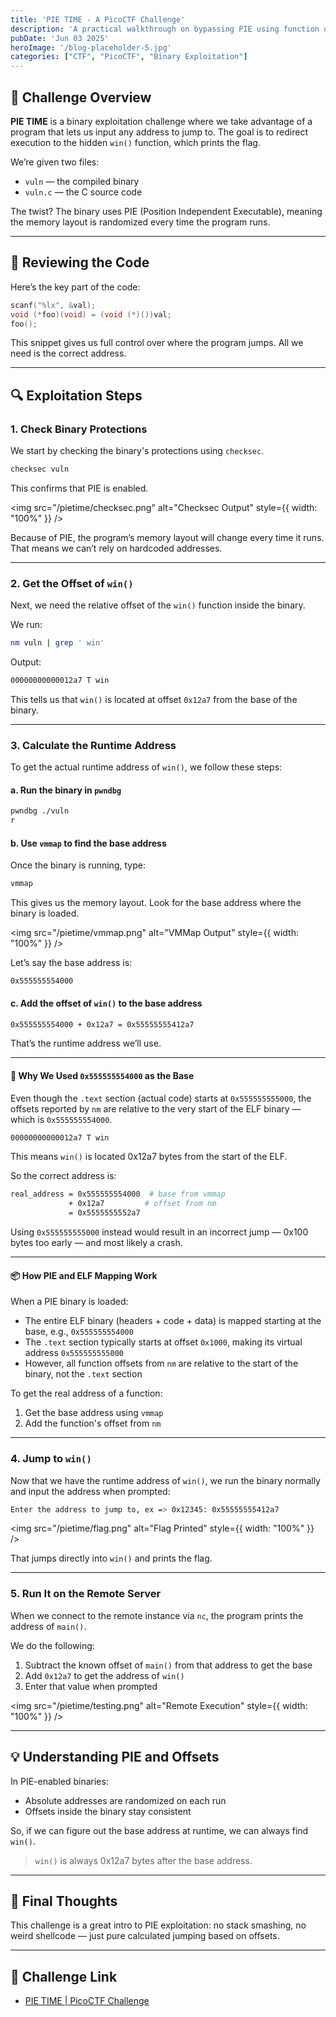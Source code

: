 ```yaml
---
title: 'PIE TIME - A PicoCTF Challenge'
description: 'A practical walkthrough on bypassing PIE using function offsets and runtime address calculation.'
pubDate: 'Jun 03 2025'
heroImage: '/blog-placeholder-5.jpg'
categories: ["CTF", "PicoCTF", "Binary Exploitation"]
---
```


## 🥧 Challenge Overview

**PIE TIME** is a binary exploitation challenge where we take advantage of a program that lets us input any address to jump to. The goal is to redirect execution to the hidden `win()` function, which prints the flag.

We’re given two files:
- `vuln` — the compiled binary
- `vuln.c` — the C source code

The twist? The binary uses PIE (Position Independent Executable), meaning the memory layout is randomized every time the program runs.

---

## 🧩 Reviewing the Code

Here’s the key part of the code:

```c
scanf("%lx", &val);
void (*foo)(void) = (void (*)())val;
foo();
```

This snippet gives us full control over where the program jumps. All we need is the correct address.

---

## 🔍 Exploitation Steps

### 1. Check Binary Protections

We start by checking the binary's protections using `checksec`.

```bash
checksec vuln
```

This confirms that PIE is enabled.

<img src="/pietime/checksec.png" alt="Checksec Output" style={{ width: "100%" }} />

Because of PIE, the program’s memory layout will change every time it runs. That means we can’t rely on hardcoded addresses.

---

### 2. Get the Offset of `win()`

Next, we need the relative offset of the `win()` function inside the binary.

We run:

```bash
nm vuln | grep ' win'
```

Output:

```bash
00000000000012a7 T win
```

This tells us that `win()` is located at offset `0x12a7` from the base of the binary.

---

### 3. Calculate the Runtime Address

To get the actual runtime address of `win()`, we follow these steps:

#### a. Run the binary in `pwndbg`

```bash
pwndbg ./vuln
r
```

#### b. Use `vmmap` to find the base address

Once the binary is running, type:

```bash
vmmap
```

This gives us the memory layout. Look for the base address where the binary is loaded.

<img src="/pietime/vmmap.png" alt="VMMap Output" style={{ width: "100%" }} />

Let’s say the base address is:

```
0x555555554000
```

#### c. Add the offset of `win()` to the base address

```bash
0x555555554000 + 0x12a7 = 0x55555555412a7
```

That’s the runtime address we’ll use.

---

#### 🧠 Why We Used `0x555555554000` as the Base

Even though the `.text` section (actual code) starts at `0x555555555000`, the offsets reported by `nm` are relative to the very start of the ELF binary — which is `0x555555554000`.

```bash
00000000000012a7 T win
```

This means `win()` is located 0x12a7 bytes from the start of the ELF.

So the correct address is:

```bash
real_address = 0x555555554000  # base from vmmap
             + 0x12a7         # offset from nm
             = 0x5555555552a7
```

Using `0x555555555000` instead would result in an incorrect jump — 0x100 bytes too early — and most likely a crash.

---

#### 📦 How PIE and ELF Mapping Work

When a PIE binary is loaded:

- The entire ELF binary (headers + code + data) is mapped starting at the base, e.g., `0x555555554000`
- The `.text` section typically starts at offset `0x1000`, making its virtual address `0x555555555000`
- However, all function offsets from `nm` are relative to the start of the binary, not the `.text` section

To get the real address of a function:
1. Get the base address using `vmmap`
2. Add the function's offset from `nm`

---

### 4. Jump to `win()`

Now that we have the runtime address of `win()`, we run the binary normally and input the address when prompted:

```bash
Enter the address to jump to, ex => 0x12345: 0x55555555412a7
```

<img src="/pietime/flag.png" alt="Flag Printed" style={{ width: "100%" }} />

That jumps directly into `win()` and prints the flag.

---

### 5. Run It on the Remote Server

When we connect to the remote instance via `nc`, the program prints the address of `main()`.

We do the following:

1. Subtract the known offset of `main()` from that address to get the base
2. Add `0x12a7` to get the address of `win()`
3. Enter that value when prompted

<img src="/pietime/testing.png" alt="Remote Execution" style={{ width: "100%" }} />

---

## 💡 Understanding PIE and Offsets

In PIE-enabled binaries:
- Absolute addresses are randomized on each run
- Offsets inside the binary stay consistent

So, if we can figure out the base address at runtime, we can always find `win()`.

> `win()` is always 0x12a7 bytes after the base address.

---

## 🧠 Final Thoughts

This challenge is a great intro to PIE exploitation: no stack smashing, no weird shellcode — just pure calculated jumping based on offsets.

---

## 🔗 Challenge Link

- [PIE TIME | PicoCTF Challenge](https://play.picoctf.org/practice/challenge/490)

